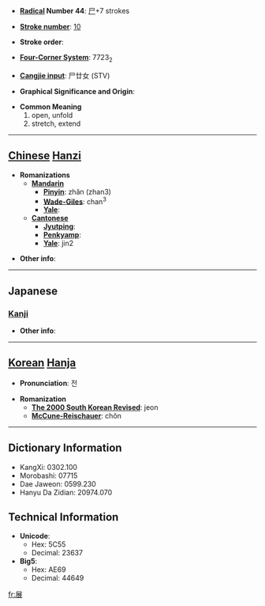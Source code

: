 * '''[[Wiktionary:Chinese radical index| Radical]] Number 44''': [[Wiktionary:Chinese radical index 尸|尸]]+7 strokes

* '''[[Wiktionary:Chinese total strokes index|Stroke number]]''': [[Wiktionary:Chinese total strokes index 10|10]]

* '''Stroke order''': 

* '''[[Wiktionary:Chinese four corner index|Four-Corner System]]''': 7723<sub>2</sub>

* '''[[Wiktionary:Chinese Cangjie index|Cangjie input]]''': 尸廿女 (STV)

* '''Graphical Significance and Origin''': 

* '''Common Meaning'''
*#open, unfold
*# stretch, extend


----

== [[Chinese]] [[Hanzi]] ==

* '''Romanizations'''
** '''[[Mandarin]]'''
*** '''[[Pinyin]]''': zhǎn (zhan3)
*** '''[[Wade-Giles]]''': chan<sup>3</sup>
*** '''[[Yale]]''': 
** '''[[Cantonese]]'''
*** '''[[Jyutping]]''':
*** '''[[Penkyamp]]''': 
*** '''[[Yale]]''': jin2

* '''Other info''': 

----

==Japanese==
===[[Kanji]]===
{{kanji|on readings=[[てん]] (ten)|kun readings=[[つらねる]] (tsuraneru), [[のべる]] (noberu), [[のびる]] (nobiru)}}

* '''Other info''':  

----

== [[Korean]] [[Hanja]] ==

* '''Pronunciation''': 전

* '''Romanization'''
** '''[[The 2000 South Korean Revised Romanization|The 2000 South Korean Revised]]''': jeon
** '''[[McCune-Reischauer]]''': chŏn

----

== Dictionary Information ==

* KangXi: 0302.100
* Morobashi: 07715
* Dae Jaweon: 0599.230
* Hanyu Da Zidian: 20974.070

== Technical Information ==

* '''Unicode''':
** Hex: 5C55
** Decimal: 23637
* '''Big5''':
** Hex: AE69
** Decimal: 44649

[[fr:展]]